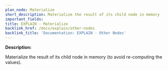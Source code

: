 ```yaml
---
plan_node: Materialize
short_description: Materialize the result of its child node in memory (to avoid re-computing the values).
important_fields:
title: EXPLAIN - Materialize
backlink_href: /docs/explain/other-nodes
backlink_title: 'Documentation: EXPLAIN - Other Nodes'
---
```


**Description:**

Materialize the result of its child node in memory (to avoid re-computing the values).
